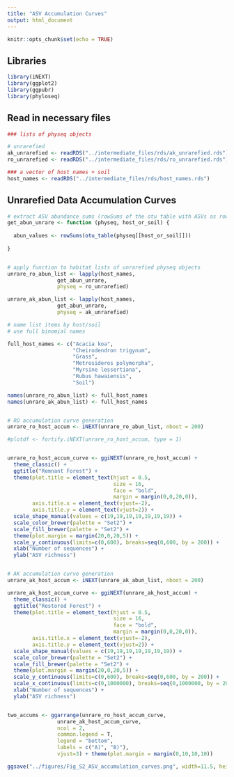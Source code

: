 ```yaml
---
title: "ASV Accumulation Curves"
output: html_document
---
```


```r
knitr::opts_chunk$set(echo = TRUE)
```

## Libraries

```r

library(iNEXT)
library(ggplot2)
library(ggpubr)
library(phyloseq)

```

## Read in necessary files

```r

### lists of physeq objects

# unrarefied
ak_unrarefied <- readRDS("../intermediate_files/rds/ak_unrarefied.rds")
ro_unrarefied <- readRDS("../intermediate_files/rds/ro_unrarefied.rds")

### a vector of host names + soil
host_names <- readRDS("../intermediate_files/rds/host_names.rds")

```


## Unrarefied Data Accumulation Curves

```r


# extract ASV abundance sums (rowSums of the otu table with ASVs as rows, samples as columns)
get_abun_unrare <- function (physeq, host_or_soil) {
  
  abun_values <- rowSums(otu_table(physeq[[host_or_soil]]))
  
}


# apply function to habitat lists of unrarefied physeq objects
unrare_ro_abun_list <- lapply(host_names,
                get_abun_unrare,
                physeq = ro_unrarefied)

unrare_ak_abun_list <- lapply(host_names,
                get_abun_unrare,
                physeq = ak_unrarefied)

# name list items by host/soil
# use full binomial names

full_host_names <- c("Acacia koa",
                     "Cheirodendron trigynum",
                     "Grass",
                     "Metrosideros polymorpha",
                     "Myrsine lessertiana",
                     "Rubus hawaiensis",
                     "Soil")

names(unrare_ro_abun_list) <- full_host_names
names(unrare_ak_abun_list) <- full_host_names


# RO accumulation curve generation
unrare_ro_host_accum <- iNEXT(unrare_ro_abun_list, nboot = 200)

#plotdf <- fortify.iNEXT(unrare_ro_host_accum, type = 1)


unrare_ro_host_accum_curve <- ggiNEXT(unrare_ro_host_accum) +
  theme_classic() +
  ggtitle("Remnant Forest") +
  theme(plot.title = element_text(hjust = 0.5,
                                  size = 16,
                                  face = "bold",
                                  margin = margin(0,0,20,0)),
        axis.title.x = element_text(vjust=-2),
        axis.title.y = element_text(vjust=2)) +
  scale_shape_manual(values = c(19,19,19,19,19,19,19)) +
  scale_color_brewer(palette = "Set2") +
  scale_fill_brewer(palette = "Set2") +
  theme(plot.margin = margin(20,0,20,5)) +
  scale_y_continuous(limits=c(0,600), breaks=seq(0,600, by = 200)) +
  xlab("Number of sequences") +
  ylab("ASV richness")


# AK accumulation curve generation
unrare_ak_host_accum <- iNEXT(unrare_ak_abun_list, nboot = 200)

unrare_ak_host_accum_curve <- ggiNEXT(unrare_ak_host_accum) +
  theme_classic() +
  ggtitle("Restored Forest") +
  theme(plot.title = element_text(hjust = 0.5,
                                  size = 16,
                                  face = "bold",
                                  margin = margin(0,0,20,0)),
        axis.title.x = element_text(vjust=-2),
        axis.title.y = element_text(vjust=2)) +
  scale_shape_manual(values = c(19,19,19,19,19,19,19)) +
  scale_color_brewer(palette = "Set2") +
  scale_fill_brewer(palette = "Set2") +
  theme(plot.margin = margin(20,0,20,5)) +
  scale_y_continuous(limits=c(0,600), breaks=seq(0,600, by = 200)) +
  scale_x_continuous(limits=c(0,1000000), breaks=seq(0,1000000, by = 200000)) +
  xlab("Number of sequences") +
  ylab("ASV richness")


two_accums <- ggarrange(unrare_ro_host_accum_curve, 
                unrare_ak_host_accum_curve, 
                ncol = 2, 
                common.legend = T, 
                legend = "bottom",
                labels = c("A)", "B)"),
                vjust=3) + theme(plot.margin = margin(0,10,10,10))

ggsave("../figures/Fig_S2_ASV_accumulation_curves.png", width=11.5, height=5.5)


```